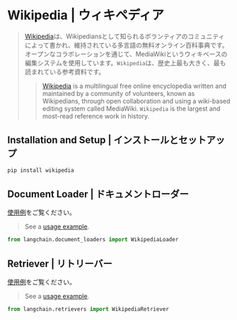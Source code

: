 # Wikipedia | ウィキペディア

> [Wikipedia](https://wikipedia.org/)は、Wikipediansとして知られるボランティアのコミュニティによって書かれ、維持されている多言語の無料オンライン百科事典です。オープンなコラボレーションを通じて、MediaWikiというウィキベースの編集システムを使用しています。`Wikipedia`は、歴史上最も大きく、最も読まれている参考資料です。
>
> > [Wikipedia](https://wikipedia.org/) is a multilingual free online encyclopedia written and maintained by a community of volunteers, known as Wikipedians, through open collaboration and using a wiki-based editing system called MediaWiki. `Wikipedia` is the largest and most-read reference work in history.

## Installation and Setup | インストールとセットアップ

```bash
pip install wikipedia
```

## Document Loader | ドキュメントローダー

[使用例](/docs/integrations/document_loaders/wikipedia)をご覧ください。

> See a [usage example](/docs/integrations/document_loaders/wikipedia).

```python
from langchain.document_loaders import WikipediaLoader
```

## Retriever | リトリーバー

[使用例](/docs/integrations/retrievers/wikipedia)をご覧ください。

> See a [usage example](/docs/integrations/retrievers/wikipedia).

```python
from langchain.retrievers import WikipediaRetriever
```
